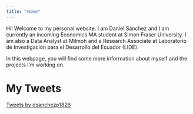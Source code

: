 ```yaml
---
title: "Home"
---
```


Hi! Welcome to my personal website. I am Daniel Sánchez and I am currently an incoming Economics MA student at Simon Fraser University. I am also a Data Analyst at Milmoh and a Research Associate at Laboratorio de Investigación para el Desarrollo del Ecuador (LIDE).

In this webpage, you will find some more information about myself and the projects I'm working on.

# My Tweets

<a class="twitter-timeline" data-theme="dark" href="https://twitter.com/daniel_ec18?ref_src=twsrc%5Etfw">Tweets by dsanchezp1826</a>

```{=html}
<script async src="https://platform.twitter.com/widgets.js" charset="utf-8"></script>
```
